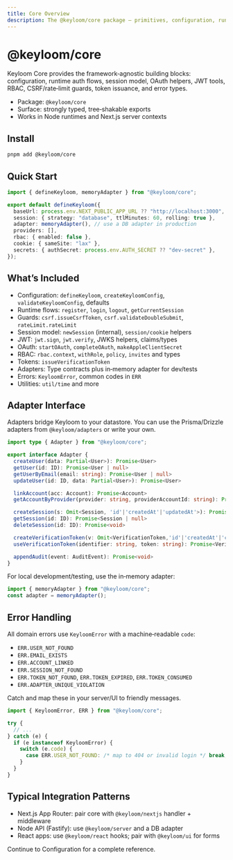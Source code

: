 ```yaml
---
title: Core Overview
description: The @keyloom/core package — primitives, configuration, runtime flows, guards, JWT, RBAC, tokens, and utilities.
---
```


# @keyloom/core

Keyloom Core provides the framework‑agnostic building blocks: configuration, runtime auth flows, session model, OAuth helpers, JWT tools, RBAC, CSRF/rate‑limit guards, token issuance, and error types.

- Package: `@keyloom/core`
- Surface: strongly typed, tree‑shakable exports
- Works in Node runtimes and Next.js server contexts

## Install

```bash
pnpm add @keyloom/core
```

## Quick Start

```ts
import { defineKeyloom, memoryAdapter } from "@keyloom/core";

export default defineKeyloom({
  baseUrl: process.env.NEXT_PUBLIC_APP_URL ?? "http://localhost:3000",
  session: { strategy: "database", ttlMinutes: 60, rolling: true },
  adapter: memoryAdapter(), // use a DB adapter in production
  providers: [],
  rbac: { enabled: false },
  cookie: { sameSite: "lax" },
  secrets: { authSecret: process.env.AUTH_SECRET ?? "dev-secret" },
});
```

## What’s Included

- Configuration: `defineKeyloom`, `createKeyloomConfig`, `validateKeyloomConfig`, defaults
- Runtime flows: `register`, `login`, `logout`, `getCurrentSession`
- Guards: `csrf.issueCsrfToken`, `csrf.validateDoubleSubmit`, `rateLimit.rateLimit`
- Session model: `newSession` (internal), `session/cookie` helpers
- JWT: `jwt.sign`, `jwt.verify`, JWKS helpers, claims/types
- OAuth: `startOAuth`, `completeOAuth`, `makeAppleClientSecret`
- RBAC: `rbac.context`, `withRole`, `policy`, `invites` and types
- Tokens: `issueVerificationToken`
- Adapters: Type contracts plus in‑memory adapter for dev/tests
- Errors: `KeyloomError`, common codes in `ERR`
- Utilities: `util/time` and more

## Adapter Interface

Adapters bridge Keyloom to your datastore. You can use the Prisma/Drizzle adapters from `@keyloom/adapters` or write your own.

```ts
import type { Adapter } from "@keyloom/core";

export interface Adapter {
  createUser(data: Partial<User>): Promise<User>
  getUser(id: ID): Promise<User | null>
  getUserByEmail(email: string): Promise<User | null>
  updateUser(id: ID, data: Partial<User>): Promise<User>

  linkAccount(acc: Account): Promise<Account>
  getAccountByProvider(provider: string, providerAccountId: string): Promise<Account | null>

  createSession(s: Omit<Session, 'id'|'createdAt'|'updatedAt'>): Promise<Session>
  getSession(id: ID): Promise<Session | null>
  deleteSession(id: ID): Promise<void>

  createVerificationToken(v: Omit<VerificationToken,'id'|'createdAt'|'consumedAt'>): Promise<VerificationToken>
  useVerificationToken(identifier: string, token: string): Promise<VerificationToken | null>

  appendAudit(event: AuditEvent): Promise<void>
}
```

For local development/testing, use the in‑memory adapter:

```ts
import { memoryAdapter } from "@keyloom/core";
const adapter = memoryAdapter();
```

## Error Handling

All domain errors use `KeyloomError` with a machine‑readable `code`:

- `ERR.USER_NOT_FOUND`
- `ERR.EMAIL_EXISTS`
- `ERR.ACCOUNT_LINKED`
- `ERR.SESSION_NOT_FOUND`
- `ERR.TOKEN_NOT_FOUND`, `ERR.TOKEN_EXPIRED`, `ERR.TOKEN_CONSUMED`
- `ERR.ADAPTER_UNIQUE_VIOLATION`

Catch and map these in your server/UI to friendly messages.

```ts
import { KeyloomError, ERR } from "@keyloom/core";

try {
  // ...
} catch (e) {
  if (e instanceof KeyloomError) {
    switch (e.code) {
      case ERR.USER_NOT_FOUND: /* map to 404 or invalid login */ break;
    }
  }
}
```

## Typical Integration Patterns

- Next.js App Router: pair core with `@keyloom/nextjs` handler + middleware
- Node API (Fastify): use `@keyloom/server` and a DB adapter
- React apps: use `@keyloom/react` hooks; pair with `@keyloom/ui` for forms

Continue to Configuration for a complete reference.

